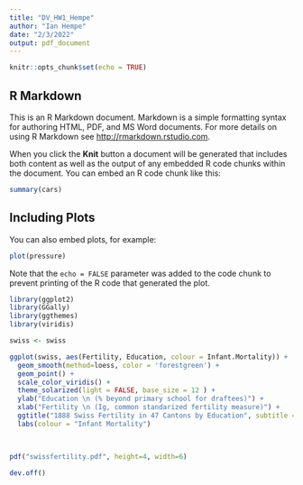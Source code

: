 ```yaml
---
title: "DV_HW1_Hempe"
author: "Ian Hempe"
date: "2/3/2022"
output: pdf_document
---
```


```r
knitr::opts_chunk$set(echo = TRUE)
```

## R Markdown

This is an R Markdown document. Markdown is a simple formatting syntax for authoring HTML, PDF, and MS Word documents. For more details on using R Markdown see <http://rmarkdown.rstudio.com>.

When you click the **Knit** button a document will be generated that includes both content as well as the output of any embedded R code chunks within the document. You can embed an R code chunk like this:

```r
summary(cars)
```

## Including Plots

You can also embed plots, for example:

```r
plot(pressure)
```

Note that the `echo = FALSE` parameter was added to the code chunk to prevent printing of the R code that generated the plot.


```r
library(ggplot2)
library(GGally)
library(ggthemes)
library(viridis)

swiss <- swiss

ggplot(swiss, aes(Fertility, Education, colour = Infant.Mortality)) +
  geom_smooth(method=loess, color = 'forestgreen') + 
  geom_point() +
  scale_color_viridis() + 
  theme_solarized(light = FALSE, base_size = 12 ) +
  ylab("Education \n (% beyond primary school for draftees)") +
  xlab("Fertility \n (Ig, common standarized fertility measure)") +
  ggtitle("1888 Swiss Fertility in 47 Cantons by Education", subtitle = "(includes Infant Mortality)") + 
  labs(colour = "Infant Mortality") 
  


pdf("swissfertility.pdf", height=4, width=6)

dev.off()


```

